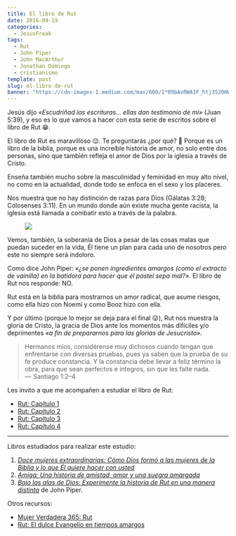 ```yaml
---
title: El libro de Rut
date: 2016-09-19
categories:
  - JesusFreak
tags:
  - Rut
  - John Piper
  - John MacArthur
  - Jonathan Domingo
  - cristianismo
template: post
slug: el-libro-de-rut
banner: "https://cdn-images-1.medium.com/max/600/1*09bAvRWA1F_htj3520HWzw.png"
---
```


Jesús dijo _«Escudriñad las escrituras… ellas dan testimonio de mi»_ (Juan 5:39), y eso es lo que vamos a hacer con esta serie de escritos sobre el libro de Rut 😁.

El libro de Rut es maravilloso 😌. Te preguntarás ¿por qué? 🤔 Porque es un libro de la biblia, porque es una increíble historia de amor, no solo entre dos personas, sino que también refleja el amor de Dios por la iglesia a través de Cristo.

Enseña también mucho sobre la masculinidad y feminidad en muy alto nivel, no como en la actualidad, donde todo se enfoca en el sexo y los placeres.

Nos muestra que no hay distinción de razas para Dios (Gálatas 3:28; Colosenses 3:11). En un mundo donde aún existe mucha gente racista, la iglesia está llamada a combatir esto a través de la palabra.

<figure class="text-center">

![](https://cdn-images-1.medium.com/max/600/1*09bAvRWA1F_htj3520HWzw.png)

</figure>

Vemos, también, la soberanía de Dios a pesar de las cosas malas que puedan suceder en la vida, Él tiene un plan para cada uno de nosotros pero este no siempre será indoloro.

Como dice John Piper: _«¿se ponen ingredientes amargos (como el extracto de vainilla) en la batidora para hacer que el pastel sepa mal?»._ El libro de Rut nos responde: NO.

Rut está en la biblia para mostrarnos un amor radical, que asume riesgos, como ella hizo con Noemí y como Booz hizo con ella.

Y por último (porque lo mejor se deja para el final 😜), Rut nos muestra la gloria de Cristo, la gracia de Dios ante los momentos más difíciles y/o deprimentes _«a fin de prepararnos para las glorias de Jesucristo»._

> Hermanos míos, considérense muy dichosos cuando tengan que enfrentarse con diversas pruebas, pues ya saben que la prueba de su fe produce constancia. Y la constancia debe llevar a feliz término la obra, para que sean perfectos e íntegros, sin que les falte nada. <br />
> —  Santiago 1:2–4

Les invito a que me acompañen a estudiar el libro de Rut:

- [Rut: Capítulo 1](/rut-1)
- [Rut: Capítulo 2](/rut-2)
- [Rut: Capítulo 3](/rut-3)
- [Rut: Capítulo 4](/rut-4)

---

Libros estudiados para realizar este estudio:

1. [_Doce mujeres extraordinarias: Cómo Dios formó a las mujeres de la Biblia y lo que Él quiere hacer con usted_](https://amzn.com/0881139629)
2. [_Amiga: Una historia de amistad, amor y una suegra amargada_](https://amzn.com/B016VD3HJ0)
3. [_Bajo las alas de Dios: Experimente la historia de Rut en una manera distinta_](https://amzn.com/B01K3L8KHU) de John Piper.

Otros recursos:

- [Mujer Verdadera 365: Rut](https://www.avivanuestroscorazones.com/podcast/aviva-nuestros-corazones/season/mujer-verdadera-365-rut/)
- [Rut: El dulce Evangelio en tiempos amargos](https://juliopadilla.com/rut-el-dulce-evangelio-en-tiempos-amargos/)
